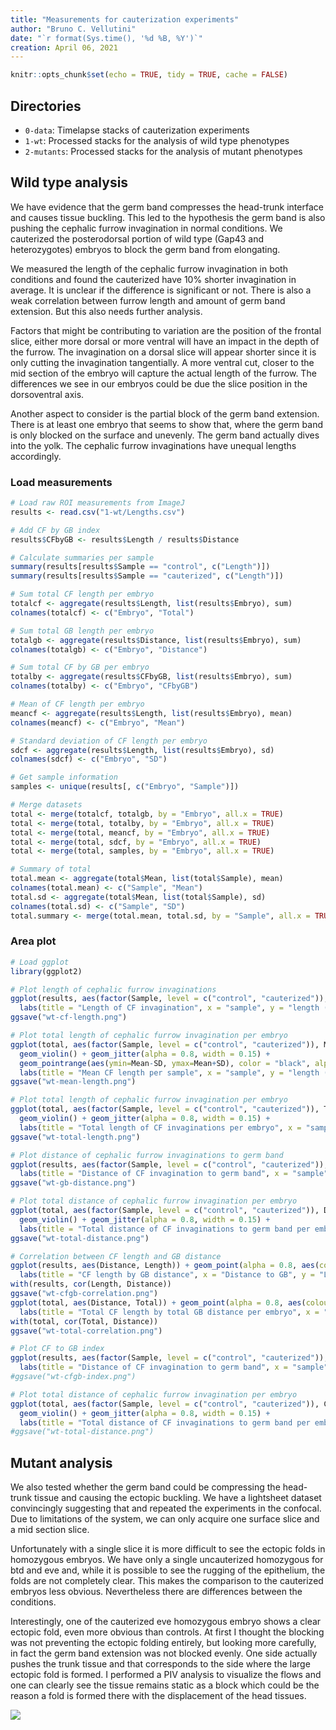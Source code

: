 ```yaml
---
title: "Measurements for cauterization experiments"
author: "Bruno C. Vellutini"
date: "`r format(Sys.time(), '%d %B, %Y')`"
creation: April 06, 2021
---
```

  
```r
knitr::opts_chunk$set(echo = TRUE, tidy = TRUE, cache = FALSE)
```

## Directories

- `0-data`: Timelapse stacks of cauterization experiments
- `1-wt`: Processed stacks for the analysis of wild type phenotypes
- `2-mutants`: Processed stacks for the analysis of mutant phenotypes

## Wild type analysis

We have evidence that the germ band compresses the head-trunk interface and
causes tissue buckling. This led to the hypothesis the germ band is also
pushing the cephalic furrow invagination in normal conditions. We cauterized
the posterodorsal portion of wild type (Gap43 and heterozygotes) embryos to
block the germ band from elongating.

We measured the length of the cephalic furrow invagination in both conditions
and found the cauterized have 10% shorter invagination in average. It is
unclear if the difference is significant or not. There is also a weak
correlation between furrow length and amount of germ band extension. But this
also needs further analysis.

Factors that might be contributing to variation are the position of the frontal
slice, either more dorsal or more ventral will have an impact in the depth of
the furrow. The invagination on a dorsal slice will appear shorter since it is
only cutting the invagination tangentially. A more ventral cut, closer to the
mid section of the embryo will capture the actual length of the furrow. The
differences we see in our embryos could be due the slice position in the
dorsoventral axis.

Another aspect to consider is the partial block of the germ band extension.
There is at least one embryo that seems to show that, where the germ band is
only blocked on the surface and unevenly. The germ band actually dives into the
yolk. The cephalic furrow invaginations have unequal lengths accordingly.

### Load measurements

```r
# Load raw ROI measurements from ImageJ
results <- read.csv("1-wt/Lengths.csv")

# Add CF by GB index
results$CFbyGB <- results$Length / results$Distance

# Calculate summaries per sample
summary(results[results$Sample == "control", c("Length")])
summary(results[results$Sample == "cauterized", c("Length")])

# Sum total CF length per embryo
totalcf <- aggregate(results$Length, list(results$Embryo), sum)
colnames(totalcf) <- c("Embryo", "Total")

# Sum total GB length per embryo
totalgb <- aggregate(results$Distance, list(results$Embryo), sum)
colnames(totalgb) <- c("Embryo", "Distance")

# Sum total CF by GB per embryo
totalby <- aggregate(results$CFbyGB, list(results$Embryo), sum)
colnames(totalby) <- c("Embryo", "CFbyGB")

# Mean of CF length per embryo
meancf <- aggregate(results$Length, list(results$Embryo), mean)
colnames(meancf) <- c("Embryo", "Mean")

# Standard deviation of CF length per embryo
sdcf <- aggregate(results$Length, list(results$Embryo), sd)
colnames(sdcf) <- c("Embryo", "SD")

# Get sample information
samples <- unique(results[, c("Embryo", "Sample")])

# Merge datasets
total <- merge(totalcf, totalgb, by = "Embryo", all.x = TRUE)
total <- merge(total, totalby, by = "Embryo", all.x = TRUE)
total <- merge(total, meancf, by = "Embryo", all.x = TRUE)
total <- merge(total, sdcf, by = "Embryo", all.x = TRUE)
total <- merge(total, samples, by = "Embryo", all.x = TRUE)

# Summary of total
total.mean <- aggregate(total$Mean, list(total$Sample), mean)
colnames(total.mean) <- c("Sample", "Mean")
total.sd <- aggregate(total$Mean, list(total$Sample), sd)
colnames(total.sd) <- c("Sample", "SD")
total.summary <- merge(total.mean, total.sd, by = "Sample", all.x = TRUE)
```

### Area plot

```r
# Load ggplot
library(ggplot2)

# Plot length of cephalic furrow invaginations
ggplot(results, aes(factor(Sample, level = c("control", "cauterized")), Length)) + geom_violin() + geom_jitter(alpha = 0.8, width = 0.15, aes(colour = Embryo)) +
  labs(title = "Length of CF invagination", x = "sample", y = "length (µm)")
ggsave("wt-cf-length.png")

# Plot total length of cephalic furrow invagination per embryo
ggplot(total, aes(factor(Sample, level = c("control", "cauterized")), Mean, colour = Sample)) +
  geom_violin() + geom_jitter(alpha = 0.8, width = 0.15) +
  geom_pointrange(aes(ymin=Mean-SD, ymax=Mean+SD), color = "black", alpha = 0.5, data = total.summary) +
  labs(title = "Mean CF length per sample", x = "sample", y = "length (µm)")
ggsave("wt-mean-length.png")

# Plot total length of cephalic furrow invagination per embryo
ggplot(total, aes(factor(Sample, level = c("control", "cauterized")), Total, colour = Sample)) +
  geom_violin() + geom_jitter(alpha = 0.8, width = 0.15) +
  labs(title = "Total length of CF invaginations per embryo", x = "sample", y = "length (µm)")
ggsave("wt-total-length.png")

# Plot distance of cephalic furrow invaginations to germ band
ggplot(results, aes(factor(Sample, level = c("control", "cauterized")), Distance)) + geom_violin() + geom_jitter(alpha = 0.8, width = 0.15, aes(colour = Embryo)) +
  labs(title = "Distance of CF invagination to germ band", x = "sample", y = "distance (µm)")
ggsave("wt-gb-distance.png")

# Plot total distance of cephalic furrow invagination per embryo
ggplot(total, aes(factor(Sample, level = c("control", "cauterized")), Distance, colour = Sample)) +
  geom_violin() + geom_jitter(alpha = 0.8, width = 0.15) +
  labs(title = "Total distance of CF invaginations to germ band per embryo", x = "sample", y = "distance (µm)")
ggsave("wt-total-distance.png")

# Correlation between CF length and GB distance
ggplot(results, aes(Distance, Length)) + geom_point(alpha = 0.8, aes(colour = Sample)) +
  labs(title = "CF length by GB distance", x = "Distance to GB", y = "Length of CF")
with(results, cor(Length, Distance))
ggsave("wt-cfgb-correlation.png")
ggplot(total, aes(Distance, Total)) + geom_point(alpha = 0.8, aes(colour = Sample)) +
  labs(title = "Total CF length by total GB distance per embryo", x = "Distance to GB", y = "Length of CF")
with(total, cor(Total, Distance))
ggsave("wt-total-correlation.png")

# Plot CF to GB index
ggplot(results, aes(factor(Sample, level = c("control", "cauterized")), CFbyGB)) + geom_violin() + geom_jitter(alpha = 0.8, width = 0.15, aes(colour = Embryo)) +
  labs(title = "Distance of CF invagination to germ band", x = "sample", y = "CF by GB index")
#ggsave("wt-cfgb-index.png")

# Plot total distance of cephalic furrow invagination per embryo
ggplot(total, aes(factor(Sample, level = c("control", "cauterized")), CFbyGB, colour = Sample)) +
  geom_violin() + geom_jitter(alpha = 0.8, width = 0.15) +
  labs(title = "Total distance of CF invaginations to germ band per embryo", x = "sample", y = "CF by GB index")
#ggsave("wt-total-distance.png")
```

## Mutant analysis

We also tested whether the germ band could be compressing the head-trunk tissue
and causing the ectopic buckling. We have a lightsheet dataset convincingly
suggesting that and repeated the experiments in the confocal. Due to
limitations of the system, we can only acquire one surface slice and a mid
section slice.

Unfortunately with a single slice it is more difficult to see the ectopic folds
in homozygous embryos. We have only a single uncauterized homozygous for btd
and eve and, while it is possible to see the rugging of the epithelium, the
folds are not completely clear. This makes the comparison to the cauterized
embryos less obvious. Nevertheless there are differences between the
conditions.

Interestingly, one of the cauterized eve homozygous embryo shows a clear
ectopic fold, even more obvious than controls. At first I thought the blocking
was not preventing the ectopic folding entirely, but looking more carefully, in
fact the germ band extension was not blocked evenly. One side actually pushes
the trunk tissue and that corresponds to the side where the large ectopic fold
is formed. I performed a PIV analysis to visualize the flows and one can
clearly see the tissue remains static as a block which could be the reason a
fold is formed there with the displacement of the head tissues.

![](2-mutants/PIV_OVERLAY_eve_dorsal_cauterized_homozygous_2021-02-22_E4_surface.png)




